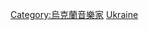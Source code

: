 {{Commonscat|Pianists from Ukraine}}

[[Category:烏克蘭音樂家|Category:烏克蘭音樂家]]
[[Category:各國鋼琴家|Ukraine]]